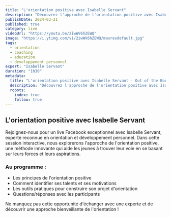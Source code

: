```yaml
---
title: "L'orientation positive avec Isabelle Servant"
description: "Découvrez l'approche de l'orientation positive avec Isabelle Servant, experte en orientation et développement personnel. Un live Facebook riche en conseils pratiques pour aider les jeunes à trouver leur voie."
publishDate: 2024-03-21
published: true
category: live
videoUrl: "https://youtu.be/2iwWV6hZEWQ"
image: "https://i.ytimg.com/vi/2iwWV6hZEWQ/maxresdefault.jpg"
tags:
  - orientation
  - coaching
  - education
  - developpement personnel
expert: "Isabelle Servant"
duration: "1h30"
metadata:
  title: "L'orientation positive avec Isabelle Servant - Out of the Books"
  description: "Découvrez l'approche de l'orientation positive avec Isabelle Servant, experte en orientation et développement personnel. Un live Facebook riche en conseils pratiques pour aider les jeunes à trouver leur voie."
  robots:
    index: true
    follow: true
---
```


## L'orientation positive avec Isabelle Servant

Rejoignez-nous pour un live Facebook exceptionnel avec Isabelle Servant, experte reconnue en orientation et développement personnel. Dans cette session interactive, nous explorerons l'approche de l'orientation positive, une méthode innovante qui aide les jeunes à trouver leur voie en se basant sur leurs forces et leurs aspirations.

### Au programme :

- Les principes de l'orientation positive
- Comment identifier ses talents et ses motivations
- Les outils pratiques pour construire son projet d'orientation
- Questions/réponses avec les participants

Ne manquez pas cette opportunité d'échanger avec une experte et de découvrir une approche bienveillante de l'orientation !
